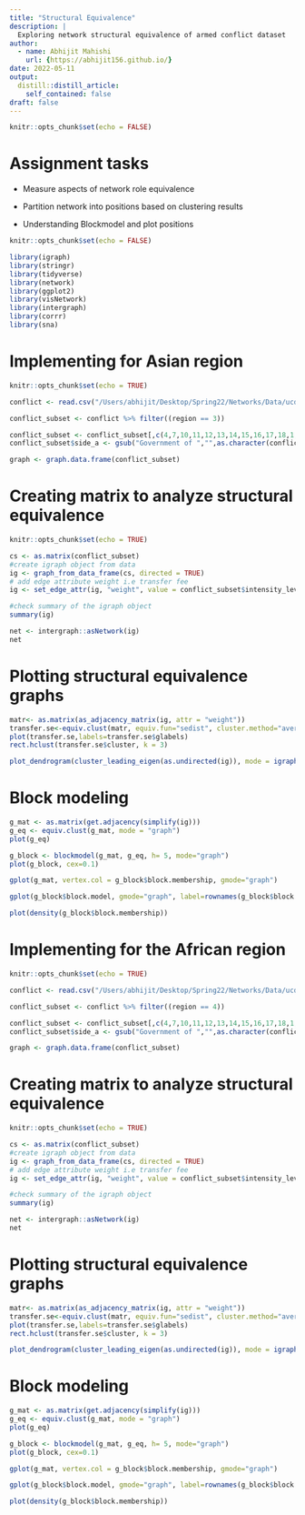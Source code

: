 ```yaml
---
title: "Structural Equivalence"
description: |
  Exploring network structural equivalence of armed conflict dataset
author:
  - name: Abhijit Mahishi
    url: {https://abhijit156.github.io/}
date: 2022-05-11
output:
  distill::distill_article:
    self_contained: false
draft: false
---
```

```r
knitr::opts_chunk$set(echo = FALSE)
```

# Assignment tasks
-   Measure aspects of network role equivalence

-   Partition network into positions based on clustering results

-   Understanding Blockmodel and plot positions


```r
knitr::opts_chunk$set(echo = FALSE)

library(igraph)
library(stringr)
library(tidyverse)
library(network)
library(ggplot2)
library(visNetwork)
library(intergraph)
library(corrr)
library(sna)
```

# Implementing for Asian region
```r
knitr::opts_chunk$set(echo = TRUE)

conflict <- read.csv("/Users/abhijit/Desktop/Spring22/Networks/Data/ucdp-dyadic-211.csv", header=TRUE)

conflict_subset <- conflict %>% filter((region == 3))

conflict_subset <- conflict_subset[,c(4,7,10,11,12,13,14,15,16,17,18,1,2,3)]
conflict_subset$side_a <- gsub("Government of ","",as.character(conflict_subset$side_a))

graph <- graph.data.frame(conflict_subset)
```

# Creating matrix to analyze structural equivalence

```r
knitr::opts_chunk$set(echo = TRUE)

cs <- as.matrix(conflict_subset)
#create igraph object from data
ig <- graph_from_data_frame(cs, directed = TRUE)
# add edge attribute weight i.e transfer fee
ig <- set_edge_attr(ig, "weight", value = conflict_subset$intensity_level)

#check summary of the igraph object
summary(ig)

net <- intergraph::asNetwork(ig) 
net
```

# Plotting structural equivalence graphs

```r
matr<- as.matrix(as_adjacency_matrix(ig, attr = "weight"))
transfer.se<-equiv.clust(matr, equiv.fun="sedist", cluster.method="average", method="hamming",mode="digraph")
plot(transfer.se,labels=transfer.se$glabels)
rect.hclust(transfer.se$cluster, k = 3) 

plot_dendrogram(cluster_leading_eigen(as.undirected(ig)), mode = igraph_opt("dend.plot.type")) 


```

# Block modeling
```r
g_mat <- as.matrix(get.adjacency(simplify(ig)))
g_eq <- equiv.clust(g_mat, mode = "graph")
plot(g_eq)

g_block <- blockmodel(g_mat, g_eq, h= 5, mode="graph")
plot(g_block, cex=0.1)

gplot(g_mat, vertex.col = g_block$block.membership, gmode="graph")

gplot(g_block$block.model, gmode="graph", label=rownames(g_block$block.model), edge.lwd = g_block$block.model*10)

plot(density(g_block$block.membership))

```
# Implementing for the African region
```r
knitr::opts_chunk$set(echo = TRUE)

conflict <- read.csv("/Users/abhijit/Desktop/Spring22/Networks/Data/ucdp-dyadic-211.csv", header=TRUE)

conflict_subset <- conflict %>% filter((region == 4))

conflict_subset <- conflict_subset[,c(4,7,10,11,12,13,14,15,16,17,18,1,2,3)]
conflict_subset$side_a <- gsub("Government of ","",as.character(conflict_subset$side_a))

graph <- graph.data.frame(conflict_subset)
```

# Creating matrix to analyze structural equivalence

```r
knitr::opts_chunk$set(echo = TRUE)

cs <- as.matrix(conflict_subset)
#create igraph object from data
ig <- graph_from_data_frame(cs, directed = TRUE)
# add edge attribute weight i.e transfer fee
ig <- set_edge_attr(ig, "weight", value = conflict_subset$intensity_level)

#check summary of the igraph object
summary(ig)

net <- intergraph::asNetwork(ig) 
net
```

# Plotting structural equivalence graphs

```r
matr<- as.matrix(as_adjacency_matrix(ig, attr = "weight"))
transfer.se<-equiv.clust(matr, equiv.fun="sedist", cluster.method="average", method="hamming",mode="digraph")
plot(transfer.se,labels=transfer.se$glabels)
rect.hclust(transfer.se$cluster, k = 3) 

plot_dendrogram(cluster_leading_eigen(as.undirected(ig)), mode = igraph_opt("dend.plot.type")) 


```

# Block modeling
```r
g_mat <- as.matrix(get.adjacency(simplify(ig)))
g_eq <- equiv.clust(g_mat, mode = "graph")
plot(g_eq)

g_block <- blockmodel(g_mat, g_eq, h= 5, mode="graph")
plot(g_block, cex=0.1)

gplot(g_mat, vertex.col = g_block$block.membership, gmode="graph")

gplot(g_block$block.model, gmode="graph", label=rownames(g_block$block.model), edge.lwd = g_block$block.model*10)

plot(density(g_block$block.membership))

```

